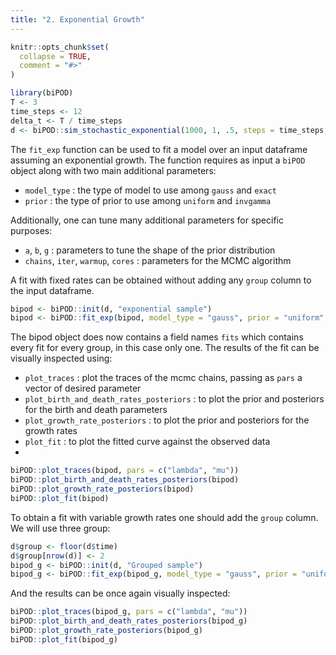 ```yaml
---
title: "2. Exponential Growth"
---
```


```r
knitr::opts_chunk$set(
  collapse = TRUE,
  comment = "#>"
)
```

```r
library(biPOD)
T <- 3
time_steps <- 12
delta_t <- T / time_steps
d <- biPOD::sim_stochastic_exponential(1000, 1, .5, steps = time_steps, delta_t = delta_t)
```

The `fit_exp` function can be used to fit a model over an input dataframe assuming an exponential growth.
The function requires as input a `biPOD` object along with two main additional parameters:

- `model_type` : the type of model to use among `gauss` and `exact`
- `prior`      : the type of prior to use among `uniform` and `invgamma`

Additionally, one can tune many additional parameters for specific purposes:

- `a`, `b`, `g` : parameters to tune the shape of the prior distribution
- `chains`, `iter`, `warmup`, `cores` : parameters for the MCMC algorithm

A fit with fixed rates can be obtained without adding any `group` column to the input dataframe.

```r
bipod <- biPOD::init(d, "exponential sample")
bipod <- biPOD::fit_exp(bipod, model_type = "gauss", prior = "uniform", a = 0, b = 5, g = 5)
```

The bipod object does now contains a field names `fits` which contains every fit for every group, in this case only one. 
The results of the fit can be visually inspected using:

- `plot_traces` : plot the traces of the mcmc chains, passing as `pars` a vector of desired parameter
- `plot_birth_and_death_rates_posteriors` : to plot the prior and posteriors for the birth and death parameters
- `plot_growth_rate_posteriors` : to plot the prior and posteriors for the growth rates
- `plot_fit` : to plot the fitted curve against the observed data
- 

```r
biPOD::plot_traces(bipod, pars = c("lambda", "mu"))
biPOD::plot_birth_and_death_rates_posteriors(bipod)
biPOD::plot_growth_rate_posteriors(bipod)
biPOD::plot_fit(bipod)
```

To obtain a fit with variable growth rates one should add the `group` column. We will use three group:

```r
d$group <- floor(d$time)
d$group[nrow(d)] <- 2
bipod_g <- biPOD::init(d, "Grouped sample")
bipod_g <- biPOD::fit_exp(bipod_g, model_type = "gauss", prior = "uniform", a = 0, b = 5, g = 5)
```
And the results can be once again visually inspected:

```r
biPOD::plot_traces(bipod_g, pars = c("lambda", "mu"))
biPOD::plot_birth_and_death_rates_posteriors(bipod_g)
biPOD::plot_growth_rate_posteriors(bipod_g)
biPOD::plot_fit(bipod_g)
```
